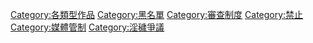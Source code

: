 [[Category:各類型作品|Category:各類型作品]]
[[Category:黑名單|Category:黑名單]]
[[Category:審查制度|Category:審查制度]]
[[Category:禁止|Category:禁止]]
[[Category:媒體管制|Category:媒體管制]]
[[Category:淫穢爭議|Category:淫穢爭議]]